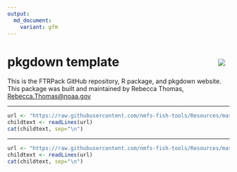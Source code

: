 ```yaml
---
output: 
  md_document:
    variant: gfm
---
```


<!-- README.md is generated from README.Rmd. Please edit that file -->

# pkgdown template <img src="man/figures/logo.png" align="right" style="padding: 10px"/>



This is the FTRPack GitHub repository, R package, and pkgdown website.  This package was built and maintained by Rebecca Thomas, <Rebecca.Thomas@noaa.gov>


<!-- Do not edit below. This adds the Disclaimer and NMFS footer. -->

****

```r
url <- "https://raw.githubusercontent.com/nmfs-fish-tools/Resources/master/Disclaimer.md"
childtext <- readLines(url)
cat(childtext, sep="\n")
```

****

```r
url <- "https://raw.githubusercontent.com/nmfs-fish-tools/Resources/master/footer.md" 
childtext <- readLines(url)
cat(childtext, sep="\n")
```


